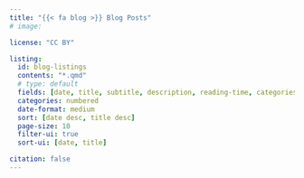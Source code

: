 ```yaml
---
title: "{{< fa blog >}} Blog Posts"
# image: 

license: "CC BY"

listing:
  id: blog-listings
  contents: "*.qmd"
  # type: default
  fields: [date, title, subtitle, description, reading-time, categories] # file-modified 
  categories: numbered
  date-format: medium
  sort: [date desc, title desc]
  page-size: 10
  filter-ui: true
  sort-ui: [date, title]

citation: false
---
```


::: {#blog-listings}
:::